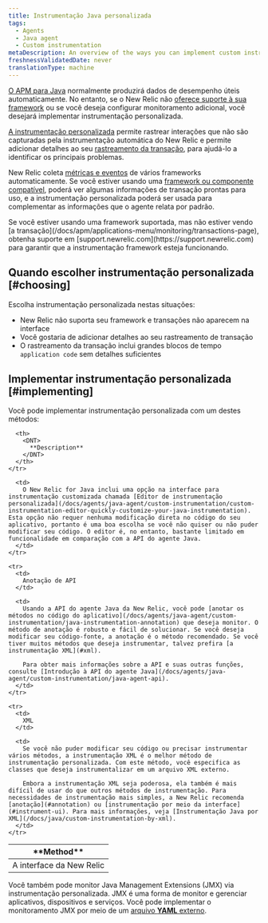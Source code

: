 ```yaml
---
title: Instrumentação Java personalizada
tags:
  - Agents
  - Java agent
  - Custom instrumentation
metaDescription: An overview of the ways you can implement custom instrumentation for your New Relic-monitored Java application.
freshnessValidatedDate: never
translationType: machine
---
```


[O APM para Java](/docs/agents/java-agent/getting-started/introduction-new-relic-java) normalmente produzirá dados de desempenho úteis automaticamente. No entanto, se o New Relic não [oferece suporte à sua framework](/docs/agents/java-agent/getting-started/compatibility-requirements-java-agent) ou se você deseja configurar monitoramento adicional, você desejará implementar instrumentação personalizada.

[A instrumentação personalizada](/docs/apm/agents/manage-apm-agents/agent-data/custom-instrumentation/) permite rastrear interações que não são capturadas pela instrumentação automática do New Relic e permite adicionar detalhes ao seu [rastreamento da transação](/docs/traces/transaction-traces), para ajudá-lo a identificar os principais problemas.

New Relic coleta [métricas e eventos](/docs/data-analysis/metrics/analyze-your-metrics/data-collection-metric-timeslice-event-data) de vários frameworks automaticamente. Se você estiver usando uma [framework ou componente compatível](/docs/agents/java-agent/getting-started/compatibility-requirements-java-agent), poderá ver algumas informações de transação prontas para uso, e a instrumentação personalizada poderá ser usada para complementar as informações que o agente relata por padrão.

<Callout variant="important">
  Se você estiver usando uma framework suportada, mas não estiver vendo [a transação](/docs/apm/applications-menu/monitoring/transactions-page), obtenha suporte em [support.newrelic.com](https://support.newrelic.com) para garantir que a instrumentação framework esteja funcionando.
</Callout>

## Quando escolher instrumentação personalizada [#choosing]

Escolha instrumentação personalizada nestas situações:

* New Relic não suporta seu framework e transações não aparecem na interface
* Você gostaria de adicionar detalhes ao seu rastreamento de transação
* O rastreamento da transação inclui grandes blocos de tempo `application code` sem detalhes suficientes

## Implementar instrumentação personalizada [#implementing]

Você pode implementar instrumentação personalizada com um destes métodos:

<table>
  <thead>
    <tr>
      <th style={{ width: "200px" }}>
        <DNT>
          **Method**
        </DNT>
      </th>

      <th>
        <DNT>
          **Description**
        </DNT>
      </th>
    </tr>
  </thead>

  <tbody>
    <tr>
      <td>
        A interface da New Relic
      </td>

      <td>
        O New Relic for Java inclui uma opção na interface para instrumentação customizada chamada [Editor de instrumentação personalizada](/docs/agents/java-agent/custom-instrumentation/custom-instrumentation-editor-quickly-customize-your-java-instrumentation). Esta opção não requer nenhuma modificação direta no código do seu aplicativo, portanto é uma boa escolha se você não quiser ou não puder modificar seu código. O editor é, no entanto, bastante limitado em funcionalidade em comparação com a API do agente Java.
      </td>
    </tr>

    <tr>
      <td>
        Anotação de API
      </td>

      <td>
        Usando a API do agente Java da New Relic, você pode [anotar os métodos no código do aplicativo](/docs/agents/java-agent/custom-instrumentation/java-instrumentation-annotation) que deseja monitor. O método de anotação é robusto e fácil de solucionar. Se você deseja modificar seu código-fonte, a anotação é o método recomendado. Se você tiver muitos métodos que deseja instrumentar, talvez prefira [a instrumentação XML](#xml).

        Para obter mais informações sobre a API e suas outras funções, consulte [Introdução à API do agente Java](/docs/agents/java-agent/custom-instrumentation/java-agent-api).
      </td>
    </tr>

    <tr>
      <td>
        XML
      </td>

      <td>
        Se você não puder modificar seu código ou precisar instrumentar vários métodos, a instrumentação XML é o melhor método de instrumentação personalizada. Com este método, você especifica as classes que deseja instrumentalizar em um arquivo XML externo.

        Embora a instrumentação XML seja poderosa, ela também é mais difícil de usar do que outros métodos de instrumentação. Para necessidades de instrumentação mais simples, a New Relic recomenda [anotação](#annotation) ou [instrumentação por meio da interface](#instrument-ui). Para mais informações, veja [Instrumentação Java por XML](/docs/java/custom-instrumentation-by-xml).
      </td>
    </tr>
  </tbody>
</table>

Você também pode monitor Java Management Extensions (JMX) via instrumentação personalizada. JMX é uma forma de monitor e gerenciar aplicativos, dispositivos e serviços. Você pode implementar o monitoramento JMX por meio de um [arquivo <DNT>**YAML**</DNT> externo](/docs/java/custom-jmx-instrumentation-by-yml).